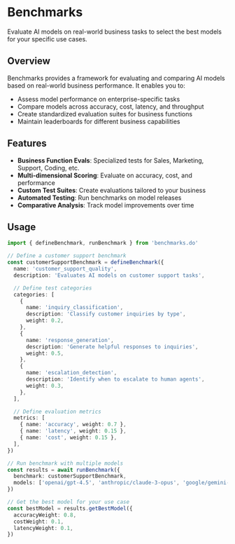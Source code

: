 # Benchmarks

Evaluate AI models on real-world business tasks to select the best models for your specific use cases.

## Overview

Benchmarks provides a framework for evaluating and comparing AI models based on real-world business performance. It enables you to:

- Assess model performance on enterprise-specific tasks
- Compare models across accuracy, cost, latency, and throughput
- Create standardized evaluation suites for business functions
- Maintain leaderboards for different business capabilities

## Features

- **Business Function Evals**: Specialized tests for Sales, Marketing, Support, Coding, etc.
- **Multi-dimensional Scoring**: Evaluate on accuracy, cost, and performance
- **Custom Test Suites**: Create evaluations tailored to your business
- **Automated Testing**: Run benchmarks on model releases
- **Comparative Analysis**: Track model improvements over time

## Usage

```typescript
import { defineBenchmark, runBenchmark } from 'benchmarks.do'

// Define a customer support benchmark
const customerSupportBenchmark = defineBenchmark({
  name: 'customer_support_quality',
  description: 'Evaluates AI models on customer support tasks',

  // Define test categories
  categories: [
    {
      name: 'inquiry_classification',
      description: 'Classify customer inquiries by type',
      weight: 0.2,
    },
    {
      name: 'response_generation',
      description: 'Generate helpful responses to inquiries',
      weight: 0.5,
    },
    {
      name: 'escalation_detection',
      description: 'Identify when to escalate to human agents',
      weight: 0.3,
    },
  ],

  // Define evaluation metrics
  metrics: [
    { name: 'accuracy', weight: 0.7 },
    { name: 'latency', weight: 0.15 },
    { name: 'cost', weight: 0.15 },
  ],
})

// Run benchmark with multiple models
const results = await runBenchmark({
  benchmark: customerSupportBenchmark,
  models: ['openai/gpt-4.5', 'anthropic/claude-3-opus', 'google/gemini-pro'],
})

// Get the best model for your use case
const bestModel = results.getBestModel({
  accuracyWeight: 0.8,
  costWeight: 0.1,
  latencyWeight: 0.1,
})
```
